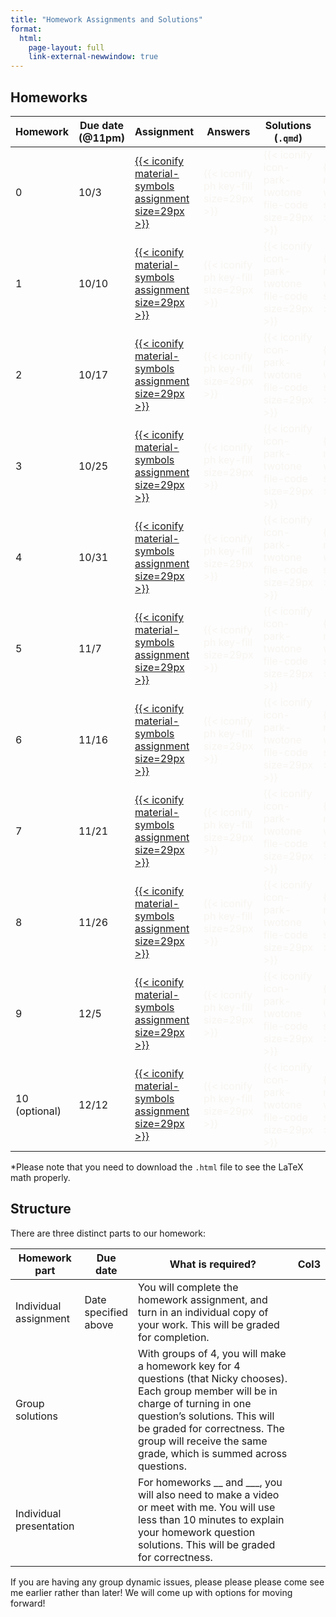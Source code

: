 ```yaml
---
title: "Homework Assignments and Solutions"
format: 
  html:
    page-layout: full
    link-external-newwindow: true
---
```


## Homeworks

| Homework      | Due date (\@11pm) | Assignment                                                                                             | Answers                                                         | Solutions (`.qmd`)                                                              | Solutions (`.html`)\*                                                 |
|------------|------------|------------|------------|------------|------------|
| 0             | 10/3              | [[{{< iconify material-symbols assignment size=29px >}}](/homework/HW_00.qmd)]{style="color:#f8f5f0;"} | [{{< iconify ph key-fill size=29px >}}]{style="color:#f8f5f0;"} | [{{< iconify icon-park-twotone file-code size=29px >}}]{style="color:#f8f5f0;"} | [{{< iconify mingcute web-fill size=29px >}}]{style="color:#f8f5f0;"} |
| 1             | 10/10             | [[{{< iconify material-symbols assignment size=29px >}}](/homework/HW_01.qmd)]{style="color:#f8f5f0;"} | [{{< iconify ph key-fill size=29px >}}]{style="color:#f8f5f0;"} | [{{< iconify icon-park-twotone file-code size=29px >}}]{style="color:#f8f5f0;"} | [{{< iconify mingcute web-fill size=29px >}}]{style="color:#f8f5f0;"} |
| 2             | 10/17             | [[{{< iconify material-symbols assignment size=29px >}}](/homework/HW_02.qmd)]{style="color:#f8f5f0;"} | [{{< iconify ph key-fill size=29px >}}]{style="color:#f8f5f0;"} | [{{< iconify icon-park-twotone file-code size=29px >}}]{style="color:#f8f5f0;"} | [{{< iconify mingcute web-fill size=29px >}}]{style="color:#f8f5f0;"} |
| 3             | 10/25             | [[{{< iconify material-symbols assignment size=29px >}}](/homework/HW_03.qmd)]{style="color:#f8f5f0;"} | [{{< iconify ph key-fill size=29px >}}]{style="color:#f8f5f0;"} | [{{< iconify icon-park-twotone file-code size=29px >}}]{style="color:#f8f5f0;"} | [{{< iconify mingcute web-fill size=29px >}}]{style="color:#f8f5f0;"} |
| 4             | 10/31             | [[{{< iconify material-symbols assignment size=29px >}}](/homework/HW_04.qmd)]{style="color:#f8f5f0;"} | [{{< iconify ph key-fill size=29px >}}]{style="color:#f8f5f0;"} | [{{< iconify icon-park-twotone file-code size=29px >}}]{style="color:#f8f5f0;"} | [{{< iconify mingcute web-fill size=29px >}}]{style="color:#f8f5f0;"} |
| 5             | 11/7              | [[{{< iconify material-symbols assignment size=29px >}}](/homework/HW_05.qmd)]{style="color:#f8f5f0;"} | [{{< iconify ph key-fill size=29px >}}]{style="color:#f8f5f0;"} | [{{< iconify icon-park-twotone file-code size=29px >}}]{style="color:#f8f5f0;"} | [{{< iconify mingcute web-fill size=29px >}}]{style="color:#f8f5f0;"} |
| 6             | 11/16             | [[{{< iconify material-symbols assignment size=29px >}}](/homework/HW_06.qmd)]{style="color:#f8f5f0;"} | [{{< iconify ph key-fill size=29px >}}]{style="color:#f8f5f0;"} | [{{< iconify icon-park-twotone file-code size=29px >}}]{style="color:#f8f5f0;"} | [{{< iconify mingcute web-fill size=29px >}}]{style="color:#f8f5f0;"} |
| 7             | 11/21             | [[{{< iconify material-symbols assignment size=29px >}}](/homework/HW_07.qmd)]{style="color:#f8f5f0;"} | [{{< iconify ph key-fill size=29px >}}]{style="color:#f8f5f0;"} | [{{< iconify icon-park-twotone file-code size=29px >}}]{style="color:#f8f5f0;"} | [{{< iconify mingcute web-fill size=29px >}}]{style="color:#f8f5f0;"} |
| 8             | 11/26             | [[{{< iconify material-symbols assignment size=29px >}}](/homework/HW_08.qmd)]{style="color:#f8f5f0;"} | [{{< iconify ph key-fill size=29px >}}]{style="color:#f8f5f0;"} | [{{< iconify icon-park-twotone file-code size=29px >}}]{style="color:#f8f5f0;"} | [{{< iconify mingcute web-fill size=29px >}}]{style="color:#f8f5f0;"} |
| 9             | 12/5              | [[{{< iconify material-symbols assignment size=29px >}}](/homework/HW_09.qmd)]{style="color:#f8f5f0;"} | [{{< iconify ph key-fill size=29px >}}]{style="color:#f8f5f0;"} | [{{< iconify icon-park-twotone file-code size=29px >}}]{style="color:#f8f5f0;"} | [{{< iconify mingcute web-fill size=29px >}}]{style="color:#f8f5f0;"} |
| 10 (optional) | 12/12             | [[{{< iconify material-symbols assignment size=29px >}}](/homework/HW_10.qmd)]{style="color:#f8f5f0;"} | [{{< iconify ph key-fill size=29px >}}]{style="color:#f8f5f0;"} | [{{< iconify icon-park-twotone file-code size=29px >}}]{style="color:#f8f5f0;"} | [{{< iconify mingcute web-fill size=29px >}}]{style="color:#f8f5f0;"} |

\*Please note that you need to download the `.html` file to see the LaTeX math properly.

## Structure

There are three distinct parts to our homework:

| Homework part           | Due date             | What is required?                                                                                                                                                                                                                                                              | Col3 |
|-------------------------|----------------------|--------------------------------------------------------------------------------------------------------------------------------------------------------------------------------------------------------------------------------------------------------------------------------|------|
| Individual assignment   | Date specified above | You will complete the homework assignment, and turn in an individual copy of your work. This will be graded for completion.                                                                                                                                                    |      |
| Group solutions         |                      | With groups of 4, you will make a homework key for 4 questions (that Nicky chooses). Each group member will be in charge of turning in one question's solutions. This will be graded for correctness. The group will receive the same grade, which is summed across questions. |      |
| Individual presentation |                      | For homeworks \_\_ and \_\_\_, you will also need to make a video or meet with me. You will use less than 10 minutes to explain your homework question solutions. This will be graded for correctness.                                                                         |      |

If you are having any group dynamic issues, please please please come see me earlier rather than later! We will come up with options for moving forward!
